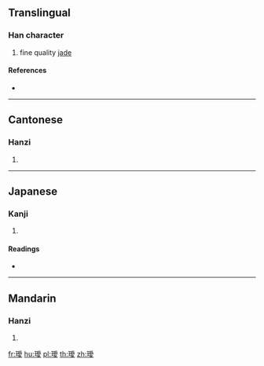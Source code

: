 {{also|瑷}}
==Translingual==

===Han character===
{{Han char|rn=96|rad=玉|as=13|sn=17|four=12147|canj=MGBBE}}

# fine quality [[jade]]

====References====
* {{Han ref|kx=0742.270|dkj=21267|dj=1151.340|hdz=21142.040|uh=74A6|ud=29862|bh=C0F5|bd=49397}}

----

==Cantonese==

===Hanzi===
{{yue-hanzi|jyut=|y=oi3|sim=瑷}}

# {{defn|lang=yue|sort=玉13}}

----

==Japanese==

===Kanji===
{{ja-kanji|grade=|rs=玉13}}

# {{defn|lang=ja|sort=玉13}}

====Readings====
* {{ja-readings|on=[[あい]] (ai)|kun=}}

----

==Mandarin==

===Hanzi===
{{cmn-hanzi|sim=瑷|pin=[[ài]] ([[ai4]])|wg=ai<sup>4</sup>}}

# {{defn|lang=cmn|sort=玉13}}

[[fr:璦]]
[[hu:璦]]
[[pl:璦]]
[[th:璦]]
[[zh:璦]]